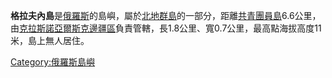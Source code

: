 '''格拉夫內島'''是[[俄羅斯|俄羅斯]]的島嶼，屬於[[北地群島|北地群島]]的一部分，距離[[共青團員島|共青團員島]]6.6公里，由[[克拉斯諾亞爾斯克邊疆區|克拉斯諾亞爾斯克邊疆區]]負責管轄，長1.8公里、寬0.7公里，最高點海拔高度11米，島上無人居住。

{{Russia-geo-stub}}
[[Category:俄羅斯島嶼|Category:俄羅斯島嶼]]